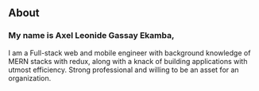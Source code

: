 ## About

### My name is Axel Leonide Gassay Ekamba,

I am a Full-stack web and mobile engineer with background knowledge of MERN stacks with redux, along with a knack of building applications with utmost efficiency.
Strong professional and willing to be an asset for an organization.
